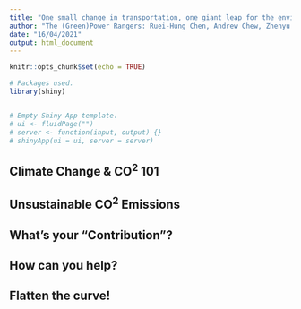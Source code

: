 ```yaml
---
title: "One small change in transportation, one giant leap for the environment"
author: "The (Green)Power Rangers: Ruei-Hung Chen, Andrew Chew, Zhenyu Xuan, Elif Yurek"
date: "16/04/2021"
output: html_document
---
```


```r
knitr::opts_chunk$set(echo = TRUE)

# Packages used.
library(shiny)


# Empty Shiny App template. 
# ui <- fluidPage("")
# server <- function(input, output) {}
# shinyApp(ui = ui, server = server)
```

<!-- Part 1 -->
## Climate Change & CO^2^ 101

<!-- Part 2 -->
## Unsustainable CO^2^ Emissions

<!-- Part 3 -->
## What's your "Contribution"?

<!-- Part 4 -->
## How can you help?

<!-- Conclusion -->
## Flatten the curve!
